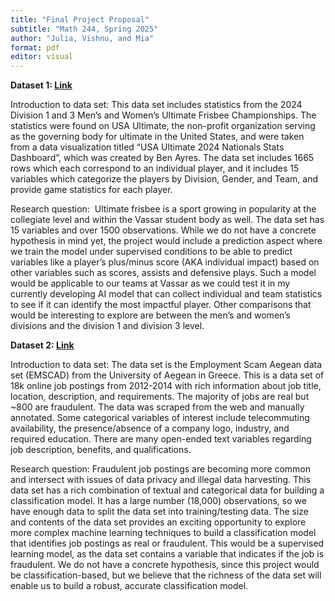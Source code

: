 ```yaml
---
title: "Final Project Proposal"
subtitle: "Math 244, Spring 2025"
author: "Julia, Vishnu, and Mia"
format: pdf
editor: visual
---
```


**Dataset 1: [Link](https://www.kaggle.com/datasets/mexwell/2024-college-ultimate-championship-statistics)**

Introduction to data set: This data set includes statistics from the 2024 Division 1 and 3 Men’s and Women’s Ultimate Frisbee Championships. The statistics were found on USA Ultimate, the non-profit organization serving as the governing body for ultimate in the United States, and were taken from a data visualization titled “USA Ultimate 2024 Nationals Stats Dashboard”, which was created by Ben Ayres. The data set includes 1665 rows which each correspond to an individual player, and it includes 15 variables which categorize the players by Division, Gender, and Team, and provide game statistics for each player. 

Research question:  Ultimate frisbee is a sport growing in popularity at the collegiate level and within the Vassar student body as well. The data set has 15 variables and over 1500 observations. While we do not have a concrete hypothesis in mind yet, the project would include a prediction aspect where we train the model under supervised conditions to be able to predict variables like a player’s plus/minus score (AKA individual impact) based on other variables such as scores, assists and defensive plays. Such a model would be applicable to our teams at Vassar as we could test it in my currently developing AI model that can collect individual and team statistics to see if it can identify the most impactful player. Other comparisons that would be interesting to explore are between the men’s and women’s divisions and the division 1 and division 3 level.

**Dataset 2: [Link](https://www.kaggle.com/datasets/amruthjithrajvr/recruitment-scam)**

Introduction to data set: The data set is the Employment Scam Aegean data set (EMSCAD) from the University of Aegean in Greece. This is a data set of 18k online job postings from 2012-2014 with rich information about job title, location, description, and requirements. The majority of jobs are real but \~800 are fraudulent. The data was scraped from the web and manually annotated. Some categorical variables of interest include telecommuting availability, the presence/absence of a company logo, industry, and required education. There are many open-ended text variables regarding job description, benefits, and qualifications. 

Research question: Fraudulent job postings are becoming more common and intersect with issues of data privacy and illegal data harvesting. This data set has a rich combination of textual and categorical data for building a classification model. It has a large number (18,000) observations, so we have enough data to split the data set into training/testing data. The size and contents of the data set provides an exciting opportunity to explore more complex machine learning techniques to build a classification model that identifies job postings as real or fraudulent. This would be a supervised learning model, as the data set contains a variable that indicates if the job is fraudulent. We do not have a concrete hypothesis, since this project would be classification-based, but we believe that the richness of the data set will enable us to build a robust, accurate classification model. 
